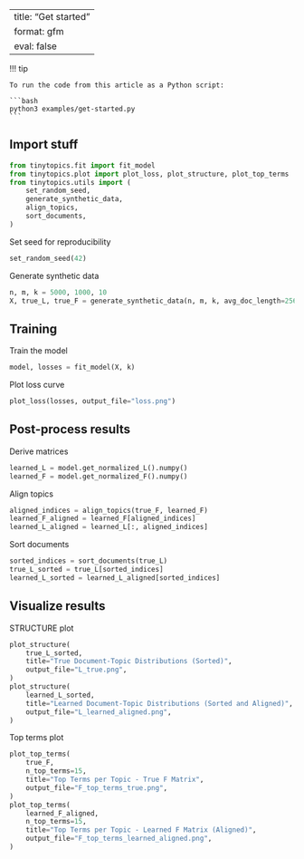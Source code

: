 <!-- `.md` and `.py` files are generated from the `.qmd` file. Please edit that file. -->

---
title: "Get started"
format: gfm
eval: false
---

!!! tip

    To run the code from this article as a Python script:

    ```bash
    python3 examples/get-started.py
    ```

## Import stuff

```python
from tinytopics.fit import fit_model
from tinytopics.plot import plot_loss, plot_structure, plot_top_terms
from tinytopics.utils import (
    set_random_seed,
    generate_synthetic_data,
    align_topics,
    sort_documents,
)
```

Set seed for reproducibility

```python
set_random_seed(42)
```

Generate synthetic data

```python
n, m, k = 5000, 1000, 10
X, true_L, true_F = generate_synthetic_data(n, m, k, avg_doc_length=256 * 256)
```

## Training

Train the model

```python
model, losses = fit_model(X, k)
```

Plot loss curve

```python
plot_loss(losses, output_file="loss.png")
```

## Post-process results

Derive matrices

```python
learned_L = model.get_normalized_L().numpy()
learned_F = model.get_normalized_F().numpy()
```

Align topics

```python
aligned_indices = align_topics(true_F, learned_F)
learned_F_aligned = learned_F[aligned_indices]
learned_L_aligned = learned_L[:, aligned_indices]
```

Sort documents

```python
sorted_indices = sort_documents(true_L)
true_L_sorted = true_L[sorted_indices]
learned_L_sorted = learned_L_aligned[sorted_indices]
```

## Visualize results

STRUCTURE plot

```python
plot_structure(
    true_L_sorted,
    title="True Document-Topic Distributions (Sorted)",
    output_file="L_true.png",
)
plot_structure(
    learned_L_sorted,
    title="Learned Document-Topic Distributions (Sorted and Aligned)",
    output_file="L_learned_aligned.png",
)
```

Top terms plot

```python
plot_top_terms(
    true_F,
    n_top_terms=15,
    title="Top Terms per Topic - True F Matrix",
    output_file="F_top_terms_true.png",
)
plot_top_terms(
    learned_F_aligned,
    n_top_terms=15,
    title="Top Terms per Topic - Learned F Matrix (Aligned)",
    output_file="F_top_terms_learned_aligned.png",
)
```
